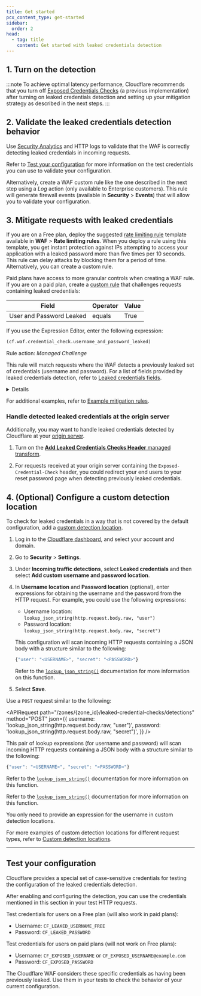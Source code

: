 ```yaml
---
title: Get started
pcx_content_type: get-started
sidebar:
  order: 2
head:
  - tag: title
    content: Get started with leaked credentials detection
---
```



## 1. Turn on the detection

<Render file="leaked-credentials-detection-enable" />

:::note
To achieve optimal latency performance, Cloudflare recommends that you turn off [Exposed Credentials Checks](/waf/managed-rules/reference/exposed-credentials-check/) (a previous implementation) after turning on leaked credentials detection and setting up your mitigation strategy as described in the next steps.
:::

## 2. Validate the leaked credentials detection behavior

Use [Security Analytics](/waf/analytics/security-analytics/) and HTTP logs to validate that the WAF is correctly detecting leaked credentials in incoming requests.

Refer to [Test your configuration](#test-your-configuration) for more information on the test credentials you can use to validate your configuration.

Alternatively, create a WAF custom rule like the one described in the next step using a _Log_ action (only available to Enterprise customers). This rule will generate firewall events (available in **Security** > **Events**) that will allow you to validate your configuration.

## 3. Mitigate requests with leaked credentials

If you are on a Free plan, deploy the suggested [rate limiting rule](/waf/rate-limiting-rules/) template available in **WAF** > **Rate limiting rules**. When you deploy a rule using this template, you get instant protection against IPs attempting to access your application with a leaked password more than five times per 10 seconds. This rule can delay attacks by blocking them for a period of time. Alternatively, you can create a custom rule.

Paid plans have access to more granular controls when creating a WAF rule. If you are on a paid plan, create a [custom rule](/waf/custom-rules/) that challenges requests containing leaked credentials:

| Field                    | Operator | Value |
| ------------------------ | -------- | ----- |
| User and Password Leaked | equals   | True  |

If you use the Expression Editor, enter the following expression:

```txt
(cf.waf.credential_check.username_and_password_leaked)
```

Rule action: _Managed Challenge_

This rule will match requests where the WAF detects a previously leaked set of credentials (username and password). For a list of fields provided by leaked credentials detection, refer to [Leaked credentials fields](/waf/detections/leaked-credentials/#leaked-credentials-fields).

<Details header="Combine with other Rules language fields">

You can combine the previous expression with other [fields](/ruleset-engine/rules-language/fields/) and [functions](/ruleset-engine/rules-language/functions/) of the Rules language. This allows you to customize the rule scope or combine leaked credential checking with other security features. For example:

- The following expression will match requests containing leaked credentials addressed at an authentication endpoint:

  | Field                    | Operator | Value              | Logic |
  | ------------------------ | -------- | ------------------ | ----- |
  | User and Password Leaked | equals   | True               | And   |
  | URI Path                 | contains | `/admin/login.php` |       |

  Expression when using the editor: <br/>
  `(cf.waf.credential_check.username_and_password_leaked and http.request.uri.path contains "/admin/login.php")`

- The following expression will match requests coming from bots that include authentication credentials:

  | Field                   | Operator  | Value | Logic |
  | ----------------------- | --------- | ----- | ----- |
  | Authentication detected | equals    | True  | And   |
  | Bot Score               | less than | `10`  |       |

  Expression when using the editor: <br/>
  `(cf.waf.auth_detected and cf.bot_management.score lt 10)`

</Details>

For additional examples, refer to [Example mitigation rules](/waf/detections/leaked-credentials/examples/).

### Handle detected leaked credentials at the origin server

Additionally, you may want to handle leaked credentials detected by Cloudflare at your [origin server](https://www.cloudflare.com/learning/cdn/glossary/origin-server/).

1. Turn on the [**Add Leaked Credentials Checks Header** managed transform](/rules/transform/managed-transforms/reference/#add-leaked-credentials-checks-header).

2. For requests received at your origin server containing the `Exposed-Credential-Check` header, you could redirect your end users to your reset password page when detecting previously leaked credentials.

## 4. (Optional) Configure a custom detection location

To check for leaked credentials in a way that is not covered by the default configuration, add a [custom detection location](/waf/detections/leaked-credentials/#custom-detection-locations).

<Tabs syncKey="dashPlusAPI"> <TabItem label="Dashboard">

1. Log in to the [Cloudflare dashboard](https://dash.cloudflare.com/), and select your account and domain.
2. Go to **Security** > **Settings**.
3. Under **Incoming traffic detections**, select **Leaked credentials** and then select **Add custom username and password location**.
4. In **Username location** and **Password location** (optional), enter expressions for obtaining the username and the password from the HTTP request. For example, you could use the following expressions:

   - Username location:<br/>
     `lookup_json_string(http.request.body.raw, "user")`
   - Password location:<br/>
     `lookup_json_string(http.request.body.raw, "secret")`

   This configuration will scan incoming HTTP requests containing a JSON body with a structure similar to the following:

   ```js
   {"user": "<USERNAME>", "secret": "<PASSWORD>"}
   ```

   Refer to the [`lookup_json_string()`](/ruleset-engine/rules-language/functions/#lookup_json_string) documentation for more information on this function.

5. Select **Save**.

</TabItem> <TabItem label="API">

Use a `POST` request similar to the following:

<APIRequest
	path="/zones/{zone_id}/leaked-credential-checks/detections"
	method="POST"
	json={{
		username: 'lookup_json_string(http.request.body.raw, "user")',
		password: 'lookup_json_string(http.request.body.raw, "secret")',
	}}
/>

This pair of lookup expressions (for username and password) will scan incoming HTTP requests containing a JSON body with a structure similar to the following:

```js
{"user": "<USERNAME>", "secret": "<PASSWORD>"}
```

Refer to the [`lookup_json_string()`](/ruleset-engine/rules-language/functions/#lookup_json_string) documentation for more information on this function.

</TabItem> <TabItem label="Terraform">

<Render file="detections/leaked-credentials-configure-location-terraform" />

Refer to the [`lookup_json_string()`](/ruleset-engine/rules-language/functions/#lookup_json_string) documentation for more information on this function.

</TabItem> </Tabs>

You only need to provide an expression for the username in custom detection locations.

For more examples of custom detection locations for different request types, refer to [Custom detection locations](/waf/detections/leaked-credentials/#custom-detection-locations).

---

## Test your configuration

Cloudflare provides a special set of case-sensitive credentials for testing the configuration of the leaked credentials detection.

After enabling and configuring the detection, you can use the credentials mentioned in this section in your test HTTP requests.

Test credentials for users on a Free plan (will also work in paid plans):

- Username: `CF_LEAKED_USERNAME_FREE`
- Password: `CF_LEAKED_PASSWORD`

Test credentials for users on paid plans (will not work on Free plans):

- Username: `CF_EXPOSED_USERNAME` or `CF_EXPOSED_USERNAME@example.com`
- Password: `CF_EXPOSED_PASSWORD`

The Cloudflare WAF considers these specific credentials as having been previously leaked. Use them in your tests to check the behavior of your current configuration.
